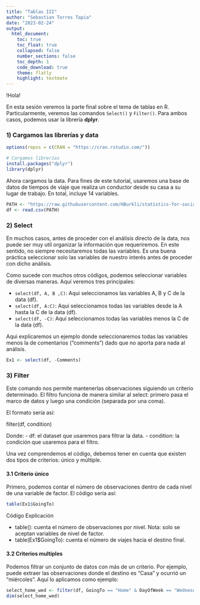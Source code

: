 ---
title: "Tablas III"
author: "Sebastian Torres Tapia"
date: "2023-02-24"
output: 
  html_document:
    toc: true
    toc_float: true
    collapsed: false
    number_sections: false
    toc_depth: 1
    code_download: true
    theme: flatly
    highlight: textmate
---
!Hola! 

En esta sesión veremos la parte final sobre el tema de tablas en R. Particularmente, veremos las comandos `Select()` y `Filter()`. Para ambos casos, podemos usar la librería **dplyr**. 

### 1) Cargamos las librerías y data

```{r echo=FALSE}
options(repos = c(CRAN = "https://cran.rstudio.com/"))
```


```{r message=FALSE, warning=FALSE}
# Cargamos librerías
install.packages("dplyr")
library(dplyr)
```

Ahora cargamos la data. Para fines de este tutorial, usaremos una base de datos de tiempos de víaje que realiza un conductor desde su casa a su lugar de trabajo. En total, incluye 14 variables. 

```{r}
PATH <- "https://raw.githubusercontent.com/HBurkli/statistics-for-social-sciences.github.io/main/Bases_de_datos/travel_times.csv"
df <- read.csv(PATH)

```

### 2) Select

En muchos casos, antes de proceder con el análisis directo de la data, nos puede ser muy util organizar la información que requeriremos. En este sentido, no siempre necesitaremos todas las variables. Es una buena práctica seleccionar solo las variables de nuestro interés antes de proceder con dicho análisis. 

Como sucede con muchos otros códigos, podemos seleccionar variables de diversas maneras. Aquí veremos tres principales:

- `select(df, A, B ,C)`: Aqui seleccionamos las variables A, B y C de la data (df). 
- `select(df, A:C)`: Aqui seleccionamos todas las variables desde la A hasta la C de la data (df).
- `select(df, -C)`: Aqui seleccionamos todas las variables menos la C de la data (df).

Aqui explicaremos un ejemplo donde seleccionaremos todas las variables menos la de comentarios ("comments") dado que no aporta para nada al análisis. 

```{r}
Ex1 <- select(df, -Comments)
```


### 3) Filter

Este comando nos permite mantenerlas observaciones siguiendo un criterio determinado. El filtro funciona de manera similar al select: primero pasa el marco de datos y luego una condición (separada por una coma). 

El formato sería así: 

filter(df, condition)

Donde:
- df: el dataset que usaremos para filtrar la data.
- condition:  la condición que usaremos para el filtro. 

Una vez comprendemos el código, debemos tener en cuenta que existen dos tipos de criterios: único y múltiple. 

#### 3.1 Criterio único

Primero, podemos contar el número de observaciones dentro de cada nivel de una variable de factor. El código sería así: 

```{r}
table(Ex1$GoingTo)
```

Código Explicación

- table(): cuenta el número de observaciones por nivel. Nota: solo se aceptan variables de nivel de factor.
- table(Ex1$GoingTo): cuenta el número de viajes hacia el destino final.

#### 3.2 Criterios multiples

Podemos filtrar un conjunto de datos con más de un criterio. Por ejemplo, puede extraer las observaciones donde el destino es "Casa" y ocurrió un "miércoles". Aquí lo aplicamos como ejemplo: 

```{r}
select_home_wed <- filter(df, GoingTo == "Home" & DayOfWeek == "Wednesday")
dim(select_home_wed)
```









